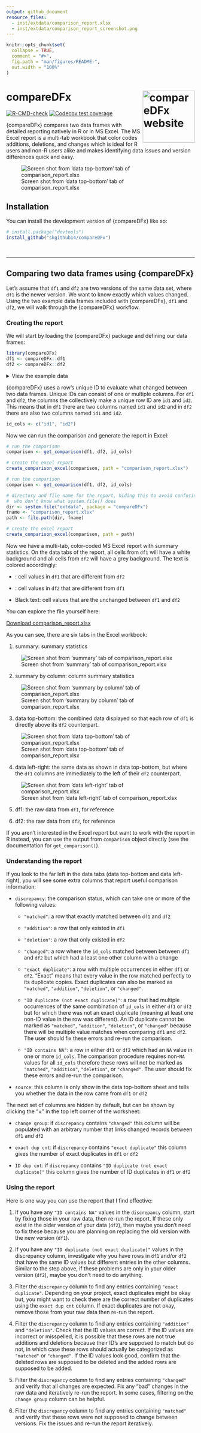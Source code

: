 ```yaml
---
output: github_document
resource_files:
  - inst/extdata/comparison_report.xlsx
  - inst/extdata/comparison_report_screenshot.png
---
```


<!-- README.md is generated from README.Rmd. Please edit that file -->

```r
knitr::opts_chunk$set(
  collapse = TRUE,
  comment = "#>",
  fig.path = "man/figures/README-",
  out.width = "100%"
)
```

# compareDFx <a href="https://skgithub14.github.io/compareDFx/"><img src="man/figures/logo.png" align="right" height="139" alt="compareDFx website" /></a>


<!-- badges: start -->
[![R-CMD-check](https://github.com/skgithub14/compareDFx/actions/workflows/R-CMD-check.yaml/badge.svg)](https://github.com/skgithub14/compareDFx/actions/workflows/R-CMD-check.yaml)
[![Codecov test coverage](https://codecov.io/gh/skgithub14/compareDFx/branch/master/graph/badge.svg)](https://app.codecov.io/gh/skgithub14/compareDFx?branch=master)
<!-- badges: end -->

{compareDFx} compares two data frames with detailed reporting natively in R or in MS Excel. The MS Excel report is a multi-tab workbook that color codes additions, deletions, and changes which is ideal for R users and non-R users alike and makes identifying data issues and version differences quick and easy. 

![Screen shot from 'data top-bottom' tab of comparison_report.xlsx](https://github.com/skgithub14/compareDFx/raw/master/inst/extdata/report_top_bottom.png)

## Installation

You can install the development version of {compareDFx} like so:

``` r
# install.package("devtools")
install_github("skgithub14/compareDFx")
```

<br>

________________________________________________________________________________

## Comparing two data frames using {compareDFx} 

Let's assume that `df1` and `df2` are two versions of the same data set, where `df1` is the newer version. We want to know exactly which values changed. Using the two example data frames included with {compareDFx}, `df1` and `df2`, we will walk through the {compareDFx} workflow.

### Creating the report

We will start by loading the {compareDFx} package and defining our data frames:

```r
library(compareDFx)
df1 <- compareDFx::df1
df2 <- compareDFx::df2
```


<details><summary>View the example data</summary>

```r
# example data, df1 
knitr::kable(df1)
```


```r
# example data, df2
knitr::kable(df2)
```

</details>

{compareDFx} uses a row's unique ID to evaluate what changed between two data frames. Unique IDs can consist of one or multiple columns. For `df1` and `df2`, the columns the collectively make a unique row ID are `id1` and `id2`. This means that in `df1` there are two columns named `id1` and `id2` and in `df2` there are also two columns named `id1` and `id2`. 

```r
id_cols <- c("id1", "id2")
```

Now we can run the comparison and generate the report in Excel:

``` r
# run the comparison
comparison <- get_comparison(df1, df2, id_cols)

# create the excel report
create_comparison_excel(comparison, path = "comparison_report.xlsx")
```

```r
# run the comparison
comparison <- get_comparison(df1, df2, id_cols)

# directory and file name for the report, hiding this to avoid confusing users 
#  who don't know what system.file() does
dir <- system.file("extdata", package = "compareDFx")
fname <- "comparison_report.xlsx"
path <- file.path(dir, fname)

# create the excel report
create_comparison_excel(comparison, path = path)
```

Now we have a multi-tab, color-coded MS Excel report with summary statistics. On the data tabs of the report, all cells from `df1` will have a white background and all cells from `df2` will have a grey background. The text is colored accordingly:

-  \textcolor{Green text}{green}: cell values in `df1` that are different from `df2`

-  \textcolor{Red text}{red}: cell values in `df2` that are different from `df1`

-  Black text: cell values that are the unchanged between `df1` and `df2`

You can explore the file yourself here:

[Download comparison_report.xlsx](https://github.com/skgithub14/compareDFx/raw/master/inst/extdata/comparison_report.xlsx)

As you can see, there are six tabs in the Excel workbook:

1.  summary: summary statistics

![Screen shot from 'summary' tab of comparison_report.xlsx](https://github.com/skgithub14/compareDFx/raw/master/inst/extdata/summary_tab.png) 

2.  summary by column: column summary statistics

![Screen shot from 'summary by column' tab of comparison_report.xlsx](https://github.com/skgithub14/compareDFx/raw/master/inst/extdata/summary_by_column_tab.png)

3.  data top-bottom: the combined data displayed so that each row of `df1` is directly above its `df2` counterpart.

![Screen shot from 'data top-bottom' tab of comparison_report.xlsx](https://github.com/skgithub14/compareDFx/raw/master/inst/extdata/report_top_bottom.png)

4.  data left-right: the same data as shown in  data top-bottom, but where the `df1` columns are immediately to the left of their `df2` counterpart.

![Screen shot from 'data left-right' tab of comparison_report.xlsx](https://github.com/skgithub14/compareDFx/raw/master/inst/extdata/report_left_right.png)

5.  df1: the raw data from `df1`, for reference

6.  df2: the raw data from `df2`, for reference

If you aren't interested in the Excel report but want to work with the report in R instead, you can use the output from `comparison` object directly (see the documentation for `get_comparison()`).

### Understanding the report

If you look to the far left in the data tabs (data top-bottom and data left-right), you will see some extra columns that report useful comparison information:

-  `discrepancy`: the comparison status, which can take one or more of the following values:

    - `"matched"`: a row that exactly matched between `df1` and `df2`
  
    - `"addition"`: a row that only existed in `df1`
  
    - `"deletion"`: a row that only existed in `df2`
  
    - `"changed"`: a row where the `id_cols` matched between between `df1` and `df2` but which had a least one other column with a change
  
    - `"exact duplicate"`: a row with multiple occurrences in either `df1` or `df2`. "Exact" means that every value in the row matched perfectly to its duplicate copies. Exact duplicates can also be marked as `"matched"`, `"addition"`, `"deletion"`, or `"changed"`.
  
    - `"ID duplicate (not exact duplicate)"`: a row that had multiple occurrences of the same combination of `id_cols` in either `df1` or `df2` but for which there was not an exact duplicate (meaning at least one non-ID value in the row was different). An ID duplicate cannot be marked as `"matched"`, `"addition"`, `"deletion"`, or `"changed"` because there will be multiple value matches when comparing `df1` and `df2`. The user should fix these errors and re-run the comparison.
  
    - `"ID contains NA"`: a row in either `df1` or `df2` which had an `NA` value in one or more `id_cols`. The comparison procedure requires non-`NA` values for all `id_cols` therefore these rows will not be marked as `"matched"`, `"addition"`, `"deletion"`, or `"changed"`. The user should fix these errors and re-run the comparison.
    
-  `source`: this column is only show in the data top-bottom sheet and tells you whether the data in the row came from `df1` or `df2`
    
The next set of columns are hidden by default, but can be shown by clicking the "+" in the top left corner of the worksheet:
  
-  `change group`: if `discrepancy` contains `"changed"` this column will be populated with an arbitrary number that links changed records between `df1` and `df2`

-  `exact dup cnt`: if `discrepancy` contains `"exact duplicate"` this column gives the number of exact duplicates in `df1` or `df2`

-  `ID dup cnt`: if `discrepancy` contains `"ID duplicate (not exact duplicate)"` this column gives the number of ID duplicates in `df1` or `df2`


### Using the report

Here is one way you can use the report that I find effective:

1. If you have any `"ID contains NA"` values in the `discrepancy` column, start by fixing those in your raw data, then re-run the report. If these only exist in the older version of your data (`df2`), then maybe you don't need to fix these because you are planning on replacing the old version with the new version (`df1`).

2. If you have any `"ID duplicate (not exact duplicate)"` values in the discrepancy column, investigate why you have rows in `df1` and/or `df2` that have the same ID values but different entries in the other columns. Similar to the step above, if these problems are only in your older version (`df2`), maybe you don't need to do anything.

3. Filter the `discrepancy` column to find any entries containing `"exact duplicate"`. Depending on your project, exact duplicates might be okay but, you might want to check there are the correct number of duplicates using the `exact dup cnt` column. If exact duplicates are not okay, remove those from your raw data then re-run the report.

4. Filter the `discrepancy` column to find any entries containing `"addition"` and `"deletion"`. Check that the ID values are correct. If the ID values are incorrect or misspelled, it is possible that these rows are not true additions and deletions because their ID's are supposed to match but do not, in which case these rows should actually be categorized as `"matched"` or `"changed"`. If the ID values look good, confirm that the deleted rows are supposed to be deleted and the added rows are supposed to be added.

5. Filter the `discrepancy` column to find any entries containing `"changed"` and verify that all changes are expected. Fix any "bad" changes in the raw data and iteratively re-run the report. In some cases, filtering on the `change group` column can be helpful.

6. Filter the `discrepancy` column to find any entries containing `"matched"` and verify that these rows were not supposed to change between versions. Fix the issues and re-run the report iteratively.






